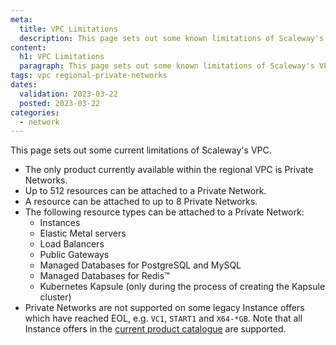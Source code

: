 ```yaml
---
meta:
  title: VPC Limitations
  description: This page sets out some known limitations of Scaleway's VPC
content:
  h1: VPC Limitations
  paragraph: This page sets out some known limitations of Scaleway's VPC
tags: vpc regional-private-networks
dates:
  validation: 2023-03-22
  posted: 2023-03-22
categories:
  - network
---
```


This page sets out some current limitations of Scaleway's VPC.

- The only product currently available within the regional VPC is Private Networks.
- Up to 512 resources can be attached to a Private Network.
- A resource can be attached to up to 8 Private Networks.
- The following resource types can be attached to a Private Network:
  - Instances
  - Elastic Metal servers
  - Load Balancers
  - Public Gateways
  - Managed Databases for PostgreSQL and MySQL
  - Managed Databases for Redis™
  - Kubernetes Kapsule (only during the process of creating the Kapsule cluster)
- Private Networks are not supported on some legacy Instance offers which have reached EOL, e.g. `VC1`, `START1` and `X64-*GB`. Note that all Instance offers in the [current product catalogue](https://www.scaleway.com/en/pricing/?tags=compute) are supported.
